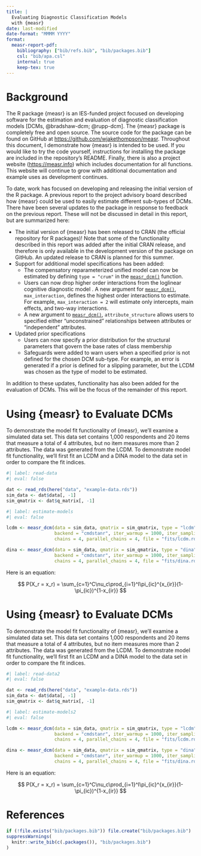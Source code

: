 ```yaml
---
title: |
  Evaluating Diagnostic Classification Models  
  with {measr}
date: last-modified
date-format: "MMMM YYYY"
format:
  measr-report-pdf:
    bibliography: ["bib/refs.bib", "bib/packages.bib"]
    csl: "bib/apa.csl"
    internal: true
    keep-tex: true
---
```


# Background

The R package {measr} is an IES-funded project focused on developing software for the estimation and evaluation of diagnostic classification models [DCMs, @bradshaw-dcm; @rupp-dcm].
The {measr} package is completely free and open source.
The source code for the package can be found on GitHub at <https://github.com/wjakethompson/measr>.
Throughout this document, I demonstrate how {measr} is intended to be used.
If you would like to try the code yourself, instructions for installing the package are included in the repository's README.
Finally, there is also a project website (<https://measr.info>) which includes documentation for all functions.
This website will continue to grow with additional documentation and example uses as development continues.

To date, work has focused on developing and releasing the initial version of the R package.
A previous report to the project advisory board described how {measr} could be used to easily estimate different sub-types of DCMs.
There have been several updates to the package in response to feedback on the previous report.
These will not be discussed in detail in this report, but are summarized here:

* The initial version of {measr} has been released to CRAN (the official repository for R packages)! Note that some of the functionality described in this report was added after the initial CRAN release, and therefore is only available in the development version of the package on GitHub. An updated release to CRAN is planned for this summer.
* Support for additional model specifications has been added:
  * The compensatory reparameterized unified model \citep[C-RUM;][]{crum} can now be estimated by defining `type = "crum"` in the [`measr_dcm()`](https://measr.info/dev/reference/measr_dcm.html) function.
  * Users can now drop higher order interactions from the loglinear cognitive diagnostic model \citep[LCDM;][]{lcdm}. A new argument for [`measr_dcm()`](https://measr.info/dev/reference/measr_dcm.html), `max_interaction`, defines the highest order interactions to estimate. For example, `max_interaction = 2` will estimate only intercepts, main effects, and two-way interactions.
  * A new argument to [`measr_dcm()`](https://measr.info/dev/reference/measr_dcm.html), `attribute_structure` allows users to specified either "unconstrained" relationships between attributes or "independent" attributes.
* Updated prior specifications
  * Users can now specify a prior distribution for the structural parameters that govern the base rates of class membership
  * Safeguards were added to warn users when a specified prior is not defined for the chosen DCM sub-type. For example, an error is generated if a prior is defined for a slipping parameter, but the LCDM was chosen as the type of model to be estimated.
  
In addition to these updates, functionality has also been added for the evaluation of DCMs.
This will be the focus of the remainder of this report.

\uselandscape

# Using {measr} to Evaluate DCMs

To demonstrate the model fit functionality of {measr}, we'll examine a simulated data set.
This data set contains 1,000 respondents and 20 items that measure a total of 4 attributes, but no item measures more than 2 attributes.
The data was generated from the LCDM.
To demonstrate model fit functionality, we'll first fit an LCDM and a DINA model to the data set in order to compare the fit indices.

```r
#| label: read-data
#| eval: false

dat <- read_rds(here("data", "example-data.rds"))
sim_data <- dat$data[, -1]
sim_qmatrix <- dat$q_matrix[, -1]
```

```r
#| label: estimate-models
#| eval: false

lcdm <- measr_dcm(data = sim_data, qmatrix = sim_qmatrix, type = "lcdm",
                  backend = "cmdstanr", iter_warmup = 1000, iter_sampling = 500,
                  chains = 4, parallel_chains = 4, file = "fits/lcdm.rds")

dina <- measr_dcm(data = sim_data, qmatrix = sim_qmatrix, type = "dina",
                  backend = "cmdstanr", iter_warmup = 1000, iter_sampling = 500,
                  chains = 4, parallel_chains = 4, file = "fits/dina.rds")
```

Here is an equation:

$$
P(X_r = x_r) = \sum_{c=1}^C\nu_c\prod_{i=1}^I\pi_{ic}^{x_{ir}}(1-\pi_{ic})^{1-x_{ir}}
$$

\useportrait

# Using {measr} to Evaluate DCMs

To demonstrate the model fit functionality of {measr}, we'll examine a simulated data set.
This data set contains 1,000 respondents and 20 items that measure a total of 4 attributes, but no item measures more than 2 attributes.
The data was generated from the LCDM.
To demonstrate model fit functionality, we'll first fit an LCDM and a DINA model to the data set in order to compare the fit indices.

```r
#| label: read-data2
#| eval: false

dat <- read_rds(here("data", "example-data.rds"))
sim_data <- dat$data[, -1]
sim_qmatrix <- dat$q_matrix[, -1]
```

```r
#| label: estimate-models2
#| eval: false

lcdm <- measr_dcm(data = sim_data, qmatrix = sim_qmatrix, type = "lcdm",
                  backend = "cmdstanr", iter_warmup = 1000, iter_sampling = 500,
                  chains = 4, parallel_chains = 4, file = "fits/lcdm.rds")

dina <- measr_dcm(data = sim_data, qmatrix = sim_qmatrix, type = "dina",
                  backend = "cmdstanr", iter_warmup = 1000, iter_sampling = 500,
                  chains = 4, parallel_chains = 4, file = "fits/dina.rds")
```

Here is an equation:

$$
P(X_r = x_r) = \sum_{c=1}^C\nu_c\prod_{i=1}^I\pi_{ic}^{x_{ir}}(1-\pi_{ic})^{1-x_{ir}}
$$

# References

```r
if (!file.exists("bib/packages.bib")) file.create("bib/packages.bib")
suppressWarnings(
  knitr::write_bib(c(.packages()), "bib/packages.bib")
)
```